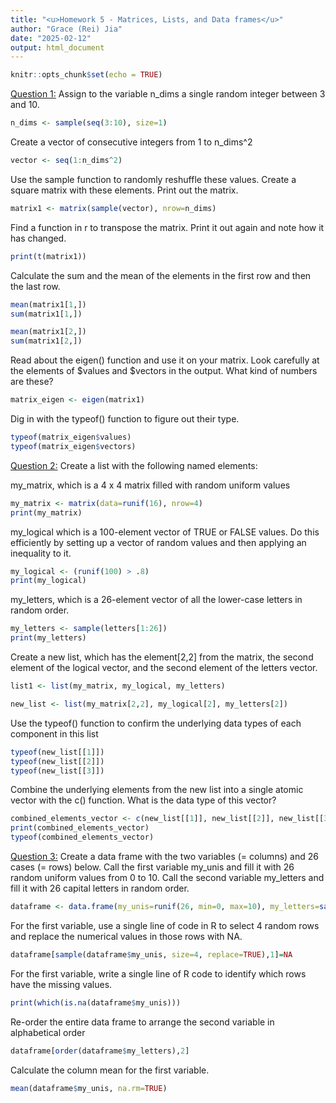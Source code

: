 ```yaml
---
title: "<u>Homework 5 - Matrices, Lists, and Data frames</u>"
author: "Grace (Rei) Jia"
date: "2025-02-12"
output: html_document
---
```


```r
knitr::opts_chunk$set(echo = TRUE)
```

<u>Question 1:</u> Assign to the variable n_dims a single random integer between 3 and 10.
```r
n_dims <- sample(seq(3:10), size=1)
```

Create a vector of consecutive integers from 1 to n_dims^2
```r
vector <- seq(1:n_dims^2)
```

Use the sample function to randomly reshuffle these values. Create a square matrix with these elements. Print out the matrix.
```r
matrix1 <- matrix(sample(vector), nrow=n_dims)
```

Find a function in r to transpose the matrix. Print it out again and note how it has changed.
```r
print(t(matrix1))
```

Calculate the sum and the mean of the elements in the first row and then the last row.
```r
mean(matrix1[1,])
sum(matrix1[1,])

mean(matrix1[2,])
sum(matrix1[2,])
```

Read about the eigen() function and use it on your matrix. Look carefully at the elements of $values and $vectors in the output. What kind of numbers are these?
```r
matrix_eigen <- eigen(matrix1)
```

Dig in with the typeof() function to figure out their type.
```r
typeof(matrix_eigen$values)
typeof(matrix_eigen$vectors)
```

<u>Question 2:</u> Create a list with the following named elements:

my_matrix, which is a 4 x 4 matrix filled with random uniform values
```r
my_matrix <- matrix(data=runif(16), nrow=4)
print(my_matrix)
```

my_logical which is a 100-element vector of TRUE or FALSE values. Do this efficiently by setting up a vector of random values and then applying an inequality to it.
```r
my_logical <- (runif(100) > .8)
print(my_logical)
```

my_letters, which is a 26-element vector of all the lower-case letters in random order.
```r
my_letters <- sample(letters[1:26])
print(my_letters)
```
Create a new list, which has the element[2,2] from the matrix, the second element of the logical vector, and the second element of the letters vector.

```r
list1 <- list(my_matrix, my_logical, my_letters)

new_list <- list(my_matrix[2,2], my_logical[2], my_letters[2])
```

Use the typeof() function to confirm the underlying data types of each component in this list

```r
typeof(new_list[[1]])
typeof(new_list[[2]])
typeof(new_list[[3]])
```

Combine the underlying elements from the new list into a single atomic vector with the c() function. What is the data type of this vector?

```r
combined_elements_vector <- c(new_list[[1]], new_list[[2]], new_list[[3]])
print(combined_elements_vector)
typeof(combined_elements_vector)
```

<u>Question 3:</u> Create a data frame with the two variables (= columns) and 26 cases (= rows) below. Call the first variable my_unis and fill it with 26 random uniform values from 0 to 10. Call the second variable my_letters and fill it with 26 capital letters in random order.
```r
dataframe <- data.frame(my_unis=runif(26, min=0, max=10), my_letters=sample(LETTERS[1:26]))
```

For the first variable, use a single line of code in R to select 4 random rows and replace the numerical values in those rows with NA.
```r
dataframe[sample(dataframe$my_unis, size=4, replace=TRUE),1]=NA
```

For the first variable, write a single line of R code to identify which rows have the missing values.
```r
print(which(is.na(dataframe$my_unis)))
```
Re-order the entire data frame to arrange the second variable in alphabetical order
```r
dataframe[order(dataframe$my_letters),2]
```
Calculate the column mean for the first variable.
```r
mean(dataframe$my_unis, na.rm=TRUE)
```
